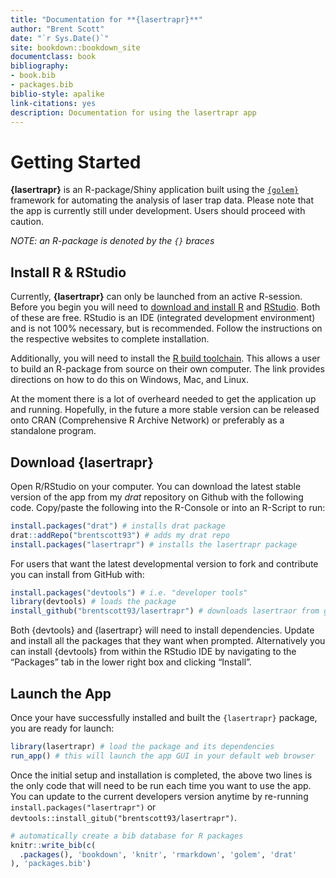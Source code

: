 ```yaml
--- 
title: "Documentation for **{lasertrapr}**"
author: "Brent Scott"
date: "`r Sys.Date()`"
site: bookdown::bookdown_site
documentclass: book
bibliography:
- book.bib
- packages.bib
biblio-style: apalike
link-citations: yes
description: Documentation for using the lasertrapr app
---
```


# Getting Started
  
**{lasertrapr}** is an R-package/Shiny application built using the [`{golem}`](https://golemverse.org/) framework for automating the analysis of laser trap data. Please note that the app is currently still under development. Users should proceed with caution. 
 
*NOTE: an R-package is denoted by the `{}` braces* 

## Install R & RStudio

Currently, **{lasertrapr}** can only be launched from an active R-session. Before you begin you will need to [download and install R](https://cloud.r-project.org/) and [RStudio](https://www.rstudio.com/products/rstudio/download/#download). Both of these are free. RStudio is an IDE (integrated development environment) and is not 100% necessary, but is recommended. Follow the instructions on the respective websites to complete installation. 

Additionally, you will need to install the [R build toolchain](https://r-pkgs.org/setup.html#setup-tools). This allows a user to build an R-package from source on their own computer. The link provides directions on how to do this on Windows, Mac, and Linux. 

At the moment there is a lot of overheard needed to get the application up and running. Hopefully, in the future a more stable version can be released onto CRAN (Comprehensive R Archive Network) or preferably as a standalone program. 

## Download **{lasertrapr}**

Open R/RStudio on your computer. You can download the latest stable version of the app from my *drat* repository on Github with the following code. Copy/paste the following into the R-Console or into an R-Script to run:  


```r
install.packages("drat") # installs drat package
drat::addRepo("brentscott93") # adds my drat repo
install.packages("lasertrapr") # installs the lasertrapr package
```
For users that want the latest developmental version to fork and contribute you can install from GitHub with: 
```r
install.packages("devtools") # i.e. "developer tools"
library(devtools) # loads the package
install_github("brentscott93/lasertrapr") # downloads lasertraor from github
```

Both {devtools} and {lasertrapr} will need to install dependencies. Update and install all the packages that they want when prompted. Alternatively you can install {devtools} from within the RStudio IDE by navigating to the "Packages" tab in the lower right box and clicking "Install".

## Launch the App

Once your have successfully installed and built the `{lasertrapr}` package, you are ready for launch:

```r
library(lasertrapr) # load the package and its dependencies
run_app() # this will launch the app GUI in your default web browser
```

Once the initial setup and installation is completed, the above two lines is the only code that will need to be run each time you want to use the app. You can update to the current developers version anytime by re-running `install.packages("lasertrapr")` or `devtools::install_gitub("brentscott93/lasertrapr")`. 

```r
# automatically create a bib database for R packages
knitr::write_bib(c(
  .packages(), 'bookdown', 'knitr', 'rmarkdown', 'golem', 'drat'
), 'packages.bib')
```
